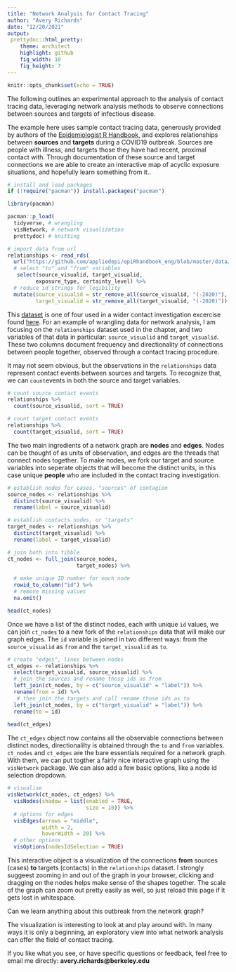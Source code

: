 ```yaml
---
title: "Network Analysis for Contact Tracing"
author: "Avery Richards"
date: "12/20/2021"
output:
 prettydoc::html_pretty:
    theme: architect
    highlight: github
    fig_width: 10
    fig_height: 7
---
```


```r
knitr::opts_chunk$set(echo = TRUE)
```

The following outlines an experimental approach to the analysis of  contact tracing data, leveraging network analysis methods to observe connections between sources and targets of infectious disease. 

The example here uses sample contact tracing data, generously provided by authors of the [Epidemiologist R Handbook](https://epirhandbook.com/en/index.html), and explores relationships between __sources__ and __targets__ during a COVID19 outbreak. Sources are people with illness, and targets those they have had recent, proximal contact with. Through documentation of these source and target connections we are able to create an interactive map of acyclic exposure situations, and hopefully learn something from it.. 

```r

# install and load packages
if (!require("pacman")) install.packages("pacman")

library(pacman) 

pacman::p_load(
  tidyverse, # wrangling 
  visNetwork, # network visualization
  prettydoc) # knitting

# import data from url 
relationships <- read_rds(
  url("https://github.com/appliedepi/epiRhandbook_eng/blob/master/data/godata/relationships_clean.rds?raw=true")) %>% 
  # select "to" and "from" variables
   select(source_visualid, target_visualid, 
         exposure_type, certainty_level) %>%
  # reduce id strings for legibility
  mutate(source_visualid = str_remove_all(source_visualid, "(-2020)"),
         target_visualid = str_remove_all(target_visualid, "(-2020)"))

```

This [dataset](https://github.com/appliedepi/epiRhandbook_eng/blob/master/data/godata/relationships_clean.rds?raw=true) is one of four used in a wider contact investigation excercise found [here](https://epirhandbook.com/en/contact-tracing-1.html). For an example of wrangling data for network analysis, I am focusing on the `relationships` dataset used in the chapter, and two variables of that data in particular: `source_visualid` and `target_visualid`. These two columns document frequency and directionality of connections between people together, observed through a contact tracing procedure. 

It may not seem obvious, but the observations in the `relationships` data represent contact events between sources and targets. To recognize that, we can `count`events in both the source and target variables.

```r

# count source contact events
relationships %>% 
  count(source_visualid, sort = TRUE)

```

```r

# count target contact events
relationships %>% 
  count(target_visualid, sort = TRUE)

```


The two main ingredients of a network graph are __nodes__ and __edges__. Nodes can be thought of as units of observation, and edges are the threads that connect nodes together. To make nodes, we fork our target and source variables into seperate objects that will become the distinct units, in this case unique __people__ who are included in the contact tracing investigation. 

```r

# establish nodes for cases, "sources" of contagion
source_nodes <- relationships %>% 
  distinct(source_visualid) %>% 
  rename(label = source_visualid)

# establish contacts nodes, or "targets"
target_nodes <- relationships %>% 
  distinct(target_visualid) %>% 
  rename(label = target_visualid)

# join both into tibble
ct_nodes <- full_join(source_nodes, 
                      target_nodes) %>%
  
  # make unique ID number for each node
  rowid_to_column("id") %>% 
  # remove missing values 
  na.omit() 

head(ct_nodes)

```


Once we have a list of the distinct nodes, each with unique `id` values, we can join `ct_nodes` to a new fork of the `relationships` data that will make our graph edges. The `id` variable is joined in two different ways: from the `source_visualid` as `from` and the `target_visualid` as `to`.

```r

# create "edges", lines between nodes 
ct_edges <- relationships %>% 
  select(target_visualid, source_visualid) %>% 
  # join the sources and rename those ids as from
  left_join(ct_nodes, by = c("source_visualid" = "label")) %>% 
  rename(from = id) %>% 
   # then join the targets and call rename those ids as to
  left_join(ct_nodes, by = c("target_visualid" = "label")) %>% 
  rename(to = id)
  
head(ct_edges)

```

The `ct_edges` object now contains all the observable connections between distinct nodes, directionalilty is obtained through the `to` and `from` variables. `ct_nodes` and `ct_edges` are the bare essentials required for a network graph. With them, we can put togther a fairly nice interactive graph using the `visNetwork` package. We can also add  a few basic options, like a node id selection dropdown. 

```r

# visualise
visNetwork(ct_nodes, ct_edges) %>% 
  visNodes(shadow = list(enabled = TRUE, 
                         size = 10)) %>% 
  # options for edges
  visEdges(arrows = "middle",
           width = 2, 
           hoverWidth = 20) %>%
  # other options
  visOptions(nodesIdSelection = TRUE) 

```



This interactive object is a visualization of the connections __from__ sources (cases) __to__ targets (contacts) in the `relationships` dataset. I strongly suggeest zooming in and out of the graph in your browser, clicking and dragging on the nodes helps make sense of the shapes together. The scale of the graph can zoom out pretty easily as well, so just reload this page if it gets lost in whitespace.  

Can we learn anything about this outbreak from the network graph?

The visualization is interesting to look at and play around with. In many ways it is only a beginning, an exploratory view into what network analysis can offer the field of contact tracing. 

If you like what you see, or have specific questions or feedback, feel free to email me directly: __avery.richards@berkeley.edu__



```r


```


